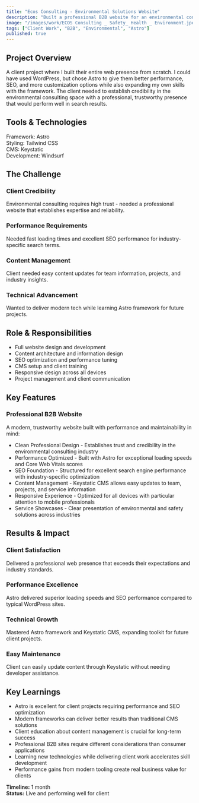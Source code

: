 ```yaml
---
title: "Ecos Consulting - Environmental Solutions Website"
description: "Built a professional B2B website for an environmental consulting firm using Astro for better performance and SEO than traditional WordPress solutions."
image: "/images/work/ECOS Consulting _ Safety_ Health _ Environment.jpeg"
tags: ["Client Work", "B2B", "Environmental", "Astro"]
published: true
---
```


<div class="prose prose-lg max-w-none">

## Project Overview
A client project where I built their entire web presence from scratch. I could have used WordPress, but chose Astro to give them better performance, SEO, and more customization options while also expanding my own skills with the framework. The client needed to establish credibility in the environmental consulting space with a professional, trustworthy presence that would perform well in search results.

## Tools & Technologies
<div class="flex flex-wrap gap-4 my-6">
  <div class="inline-flex items-center px-3 py-1 rounded-full bg-accent/10 text-sm">
    <span class="font-medium">Framework:</span>
    <span class="ml-2">Astro</span>
  </div>
  <div class="inline-flex items-center px-3 py-1 rounded-full bg-accent/10 text-sm">
    <span class="font-medium">Styling:</span>
    <span class="ml-2">Tailwind CSS</span>
  </div>
  <div class="inline-flex items-center px-3 py-1 rounded-full bg-accent/10 text-sm">
    <span class="font-medium">CMS:</span>
    <span class="ml-2">Keystatic</span>
  </div>
  <div class="inline-flex items-center px-3 py-1 rounded-full bg-accent/10 text-sm">
    <span class="font-medium">Development:</span>
    <span class="ml-2">Windsurf</span>
  </div>
</div>

## The Challenge

<div class="grid grid-cols-1 sm:grid-cols-2 gap-6 my-8">
  <div class="relative overflow-hidden rounded-xl bg-card p-6 border border-primary/40">
    <div class="absolute inset-0 bg-gradient-to-r from-primary/10 via-primary/5 to-transparent"></div>
    <h3 class="text-lg font-semibold mb-3 relative z-10">Client Credibility</h3>
    <p class="relative z-10">Environmental consulting requires high trust - needed a professional website that establishes expertise and reliability.</p>
  </div>
  <div class="relative overflow-hidden rounded-xl bg-card p-6 border border-primary/40">
    <div class="absolute inset-0 bg-gradient-to-r from-primary/10 via-primary/5 to-transparent"></div>
    <h3 class="text-lg font-semibold mb-3 relative z-10">Performance Requirements</h3>
    <p class="relative z-10">Needed fast loading times and excellent SEO performance for industry-specific search terms.</p>
  </div>
  <div class="relative overflow-hidden rounded-xl bg-card p-6 border border-primary/40">
    <div class="absolute inset-0 bg-gradient-to-r from-primary/10 via-primary/5 to-transparent"></div>
    <h3 class="text-lg font-semibold mb-3 relative z-10">Content Management</h3>
    <p class="relative z-10">Client needed easy content updates for team information, projects, and industry insights.</p>
  </div>
  <div class="relative overflow-hidden rounded-xl bg-card p-6 border border-primary/40">
    <div class="absolute inset-0 bg-gradient-to-r from-primary/10 via-primary/5 to-transparent"></div>
    <h3 class="text-lg font-semibold mb-3 relative z-10">Technical Advancement</h3>
    <p class="relative z-10">Wanted to deliver modern tech while learning Astro framework for future projects.</p>
  </div>
</div>

## Role & Responsibilities
<ul class="list-none space-y-3 [&>li]:before:content-['•'] [&>li]:before:text-purple-600 [&>li]:before:mr-2 [&>li]:flex">
  <li>Full website design and development</li>
  <li>Content architecture and information design</li>
  <li>SEO optimization and performance tuning</li>
  <li>CMS setup and client training</li>
  <li>Responsive design across all devices</li>
  <li>Project management and client communication</li>
</ul>

## Key Features

### Professional B2B Website
A modern, trustworthy website built with performance and maintainability in mind:

<ul class="list-none space-y-3 [&>li]:before:content-['•'] [&>li]:before:text-purple-600 [&>li]:before:mr-2 [&>li]:flex">
  <li>Clean Professional Design - Establishes trust and credibility in the environmental consulting industry</li>
  <li>Performance Optimized - Built with Astro for exceptional loading speeds and Core Web Vitals scores</li>
  <li>SEO Foundation - Structured for excellent search engine performance with industry-specific optimization</li>
  <li>Content Management - Keystatic CMS allows easy updates to team, projects, and service information</li>
  <li>Responsive Experience - Optimized for all devices with particular attention to mobile professionals</li>
  <li>Service Showcases - Clear presentation of environmental and safety solutions across industries</li>
</ul>

## Results & Impact

<div class="grid grid-cols-1 sm:grid-cols-2 gap-6 my-8">
  <div class="relative overflow-hidden rounded-xl bg-card p-6 border border-primary/40">
    <div class="absolute inset-0 bg-gradient-to-r from-primary/10 via-primary/5 to-transparent"></div>
    <h3 class="text-lg font-semibold mb-3 relative z-10">Client Satisfaction</h3>
    <p class="relative z-10">Delivered a professional web presence that exceeds their expectations and industry standards.</p>
  </div>
  <div class="relative overflow-hidden rounded-xl bg-card p-6 border border-primary/40">
    <div class="absolute inset-0 bg-gradient-to-r from-primary/10 via-primary/5 to-transparent"></div>
    <h3 class="text-lg font-semibold mb-3 relative z-10">Performance Excellence</h3>
    <p class="relative z-10">Astro delivered superior loading speeds and SEO performance compared to typical WordPress sites.</p>
  </div>
  <div class="relative overflow-hidden rounded-xl bg-card p-6 border border-primary/40">
    <div class="absolute inset-0 bg-gradient-to-r from-primary/10 via-primary/5 to-transparent"></div>
    <h3 class="text-lg font-semibold mb-3 relative z-10">Technical Growth</h3>
    <p class="relative z-10">Mastered Astro framework and Keystatic CMS, expanding toolkit for future client projects.</p>
  </div>
  <div class="relative overflow-hidden rounded-xl bg-card p-6 border border-primary/40">
    <div class="absolute inset-0 bg-gradient-to-r from-primary/10 via-primary/5 to-transparent"></div>
    <h3 class="text-lg font-semibold mb-3 relative z-10">Easy Maintenance</h3>
    <p class="relative z-10">Client can easily update content through Keystatic without needing developer assistance.</p>
  </div>
</div>

<ClickableImage 
  src="/images/work/ecos-consulting-website-1.png"
  alt="Ecos Consulting Website Services"
  caption="Services page view"
/>


## Key Learnings
<ul class="list-none space-y-3 [&>li]:before:content-['•'] [&>li]:before:text-purple-600 [&>li]:before:mr-2 [&>li]:flex">
  <li>Astro is excellent for client projects requiring performance and SEO optimization</li>
  <li>Modern frameworks can deliver better results than traditional CMS solutions</li>
  <li>Client education about content management is crucial for long-term success</li>
  <li>Professional B2B sites require different considerations than consumer applications</li>
  <li>Learning new technologies while delivering client work accelerates skill development</li>
  <li>Performance gains from modern tooling create real business value for clients</li>
</ul>

**Timeline:** 1 month  
**Status:** Live and performing well for client

<div class="not-prose mt-8">
  <ContactButton href="https://www.ecos-consulting.co.za/" text="Visit Ecos Consulting" external={true} />
</div>

</div>